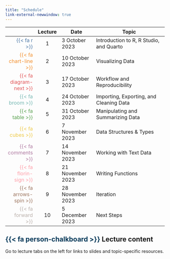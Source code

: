 ```yaml
---
title: "Schedule"
link-external-newwindow: true
---
```


| | Lecture | Date             | Topic                                        |
|-:|:-------:|------------------|----------------------------------------------|
|<span style="color:#4e79a7">{{< fa r >}}</span>| 1 | 3 October 2023 | Introduction to R, R Studio, and Quarto |
|<span style="color:#f28e2c">{{< fa chart-line >}}</span>| 2 | 10 October 2023 | Visualizing Data |
|<span style="color:#e15759">{{< fa diagram-next >}}</span>| 3 | 17 October 2023 | Workflow and Reproducibility |
|<span style="color:#76b7b2">{{< fa broom >}}</span>| 4 | 24 October 2023 | Importing, Exporting, and Cleaning Data |
|<span style="color:#59a14f">{{< fa table >}}</span>| 5 | 31 October 2023 | Manipulating and Summarizing Data |
|<span style="color:#edc949">{{< fa cubes >}}</span>| 6 | 7 November 2023 | Data Structures & Types |
|<span style="color:#af7aa1">{{< fa comments >}}</span>| 7 | 14 November 2023 | Working with Text Data |
|<span style="color:#ff9da7">{{< fa florin-sign >}}</span>| 8 | 21 November 2023 | Writing Functions |
|<span style="color:#9c755f">{{< fa arrows-spin >}}</span>| 9 | 28 November 2023 | Iteration |
|<span style="color:#bab0ab">{{< fa forward >}}</span>| 10 | 5 December 2023 | Next Steps |

::: {.callout-note appearance="simple" icon=false}

## <span style="color:#023858">{{< fa person-chalkboard >}}</span> Lecture content

Go to lecture tabs on the left for links to slides and topic-specific resources. 

:::







